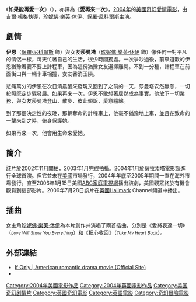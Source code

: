 {{noteTA
|G1=Show}}
{{Infobox film
| name     = 如果能再愛一次
| tw_name =
| hk_name =
| cn_name =
| original_name = If Only
| image          = If Only poster.jpg
| caption        = 中文海報
| writer         = [[Christina_Welsh|Christina Welsh]]
| starring       = [[珍妮佛·樂芙·休伊|珍妮佛·樂芙·休伊]]<br>[[保羅·尼科爾斯|保羅·尼科爾斯]]<br>[[湯姆·威爾金森|湯姆·威爾金森]]<br>Lucy Davenport
| director       = [[吉爾·楊格|吉爾·楊格]]
| producer       = Jill Gilbert<br>Jeffrey Graup<br>[[珍妮佛·樂芙·休伊|珍妮佛·樂芙·休伊]]
| music        = Adrian Johnston
| cinematography = Giles Nuttgens
| editing = William M. Anderson<br>Padraic McKinley
| distributor    = Sony Pictures Home Entertainment
| released   = [[2004年1月|2004年1月23日]]
| runtime        = 92分鐘
| language = [[英語|英語]]
| country = [[美国电影|美國]]<br>[[英国电影|英國]]
| budget         =
| gross =
| website        =
| allcinema_id =
| kinejun_id =
| imdb_id = 0332136
| amg_id =
}}

《'''如果能再愛一次'''》（{{lang-en|If Only}}），亦譯為《'''愛再來一次'''》，[[2004年电影|2004年]]的[[美國|美國]][[愛情片|奇幻愛情電影]]，由[[吉爾·楊格|吉爾·楊格]]執導，[[珍妮佛·樂芙·休伊|珍妮佛·樂芙·休伊]]、[[保羅·尼科爾斯|保羅·尼科爾斯]]主演。

== 劇情 ==
'''伊恩'''（[[保羅·尼科爾斯|保羅·尼科爾斯]] 飾）與女友'''莎曼塔'''（[[珍妮佛·樂芙·休伊|珍妮佛·樂芙·休伊]] 飾）像任何一對平凡的情侶一樣，每天忙著自己的生活，很少時間獨處。一次爭吵過後，前來道歉的伊恩猶豫著要不要上計程車，因為這份猶豫女友選擇離開。不到一分種，計程車在前面街口與一輛卡車相撞，女友香消玉隕。

悲痛萬分的伊恩在次日清晨醒來發現又回到了之前的一天，莎曼塔安然無恙，一切按照既定步驟發展。如果再來一次，伊恩不敢想著居然成為事實。他放下一切業務，與女友莎曼塔登山、散步、彼此傾訴，愛意纏綿。

到了那個決定性的夜晚，那輛奪命的計程車上，他毫不猶豫地上車，並且在致命的一擊來到之時，俯身保護她。

如果再來一次，他會用生命來愛她。

== 簡介 ==
該片於2002年11月開拍，2003年1月完成拍攝。2004年1月於[[薩拉索塔電影節|薩拉索塔電影節]]進行全球首演。但它並未在[[美國|美國]]市場發行，2004年年底至2005年期間一直在海外市場發行。直至2006年1月15日美國[[ABC家庭|ABC家庭電視網]]播出該劇，美國觀眾終於有機會觀賞到這部影片。2009年7月28日該片在[[英國|英國]]Hallmark Channel頻道中播出。

== 插曲 ==
女主角[[珍妮佛·樂芙·休伊|珍妮佛·樂芙·休伊]]為本片創作并演唱了兩首插曲，分別是《愛將表達一切》（<small>''Love Will Show You Everything''</small>）和《把心收回》（<small>''Take My Heart Back''</small>）。

== 外部連結 ==
* [https://web.archive.org/web/20190402112159/http://if-only-film.com/ If Only | American romantic drama movie (Official Site)]
*{{imdb title|id=0332136|title=如果能再愛一次}}

{{DEFAULTSORT:If Only}}
[[Category:2004年美國電影作品|Category:2004年美國電影作品]]
[[Category:2004年英國電影作品|Category:2004年英國電影作品]]
[[Category:美国奇幻剧情片|Category:美国奇幻剧情片]]
[[Category:英國奇幻電影|Category:英國奇幻電影]]
[[Category:英語電影|Category:英語電影]]
[[Category:奇幻冒險電影|Category:奇幻冒險電影]]